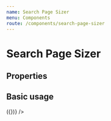 ```yaml
---
name: Search Page Sizer
menu: Components
route: /components/search-page-sizer
---
```



# Search Page Sizer

## Properties

<Props of={SearchPageSizer} />

## Basic usage

<Playground>
  <SearchPageSizer
    currentValue={0}
    resizeFunc={() => ({})}
  />
</Playground>
